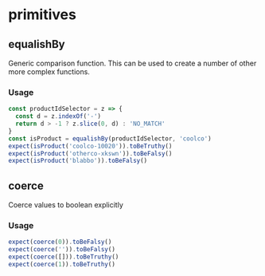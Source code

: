 # primitives



## equalishBy

Generic comparison function. This can be used to create a number of other more complex functions.

### Usage
```js test=true
const productIdSelector = z => {
  const d = z.indexOf('-')
  return d > -1 ? z.slice(0, d) : 'NO_MATCH'
}
const isProduct = equalishBy(productIdSelector, 'coolco')
expect(isProduct('coolco-10020')).toBeTruthy()
expect(isProduct('otherco-xkswn')).toBeFalsy()
expect(isProduct('blabbo')).toBeFalsy()
```

## coerce

Coerce values to boolean explicitly

### Usage
```js test=true
expect(coerce(0)).toBeFalsy()
expect(coerce('')).toBeFalsy()
expect(coerce([])).toBeTruthy()
expect(coerce(1)).toBeTruthy()
```